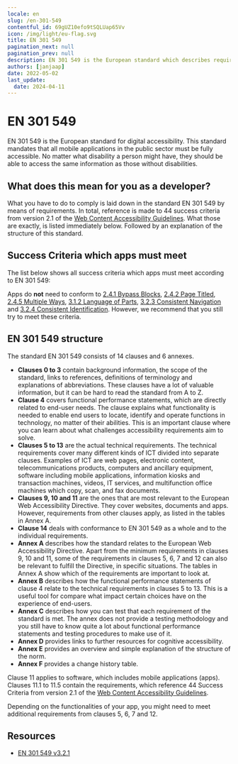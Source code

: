 ```yaml
---
locale: en
slug: /en-301-549
contentful_id: 69gUZ10efo9tSQLUap65Vv
icon: /img/light/eu-flag.svg
title: EN 301 549
pagination_next: null
pagination_prev: null
description: EN 301 549 is the European standard which describes requirements which apps must meet in order to be accessible.
authors: [janjaap]
date: 2022-05-02
last_update:
  date: 2024-04-11
---
```


# EN 301 549

EN 301 549 is the European standard for digital accessibility. This standard mandates that all mobile applications in the public sector must be fully accessible. No matter what disability a person might have, they should be able to access the same information as those without disabilities.

## What does this mean for you as a developer?

What you have to do to comply is laid down in the standard EN 301 549 by means of requirements. In total, reference is made to 44 success criteria from version 2.1 of the [Web Content Accessibility Guidelines](/en/guidelines/wcag). What those are exactly, is listed immediately below. Followed by an explanation of the structure of this standard.

## Success Criteria which apps must meet

The list below shows all success criteria which apps must meet according to EN 301 549:

<LinkList title="List of requirements for EN 301 549" isHighlighted={false}>
  <LinkListItem url="/en/guidelines/wcag/success-criterion-1-1-1" title="Success Criterion 1.1.1 - Non-text Content - Level A"/>
  <LinkListItem url="/en/guidelines/wcag/success-criterion-1-2-1" title="Success Criterion 1.2.1 - Audio-only and Video-only (Prerecorded) - Level A"/>
  <LinkListItem url="/en/guidelines/wcag/success-criterion-1-2-2" title="Success Criterion 1.2.2 - Captions (Prerecorded) - Level A"/>
  <LinkListItem url="/en/guidelines/wcag/success-criterion-1-2-3" title="Success Criterion 1.2.3 - Audio Description or Media Alternative (Prerecorded) - Level A"/>
  <LinkListItem url="/en/guidelines/wcag/success-criterion-1-2-4" title="Success Criterion 1.2.4 - Captions (Live) - Level AA"/>
  <LinkListItem url="/en/guidelines/wcag/success-criterion-1-2-5" title="Success Criterion 1.2.5 - Audio Description (Prerecorded) - Level AA"/>
  <LinkListItem url="/en/guidelines/wcag/success-criterion-1-3-1" title="Success Criterion 1.3.1 - Info and Relationships - Level A"/>
  <LinkListItem url="/en/guidelines/wcag/success-criterion-1-3-2" title="Success Criterion 1.3.2 - Meaningful Sequence - Level A"/>
  <LinkListItem url="/en/guidelines/wcag/success-criterion-1-3-3" title="Success Criterion 1.3.3 - Sensory Characteristics - Level A"/>
  <LinkListItem url="/en/guidelines/wcag/success-criterion-1-3-4" title="Success Criterion 1.3.4 - Orientation - Level AA"/>
  <LinkListItem url="/en/guidelines/wcag/success-criterion-1-3-5" title="Success Criterion 1.3.5 - Identify Input Purpose - Level AA"/>
  <LinkListItem url="/en/guidelines/wcag/success-criterion-1-4-1" title="Success Criterion 1.4.1 - Use of Color - Level A"/>
  <LinkListItem url="/en/guidelines/wcag/success-criterion-1-4-2" title="Success Criterion 1.4.2 - Audio Control - Level A"/>
  <LinkListItem url="/en/guidelines/wcag/success-criterion-1-4-3" title="Success Criterion 1.4.3 - Contrast (Minimum) - Level AA"/>
  <LinkListItem url="/en/guidelines/wcag/success-criterion-1-4-4" title="Success Criterion - 1.4.4 Resize text - Level AA"/>
  <LinkListItem url="/en/guidelines/wcag/success-criterion-1-4-5" title="Success Criterion 1.4.5 - Images of Text - Level AA"/>
  <LinkListItem url="/en/guidelines/wcag/success-criterion-1-4-10" title="Success Criterion 1.4.10 - Reflow - Level AA"/>
  <LinkListItem url="/en/guidelines/wcag/success-criterion-1-4-11" title="Success Criterion 1.4.11 - Non-text Contrast - Level AA"/>
  <LinkListItem url="/en/guidelines/wcag/success-criterion-1-4-12" title="Success Criterion 1.4.12 - Text Spacing - Level AA"/>
  <LinkListItem url="/en/guidelines/wcag/success-criterion-1-4-13" title="Success Criterion 1.4.13 - Content on Hover or Focus - Level AA"/>
  <LinkListItem url="/en/guidelines/wcag/success-criterion-2-1-1" title="Success Criterion 2.1.1 - Keyboard - Level A"/>
  <LinkListItem url="/en/guidelines/wcag/success-criterion-2-1-2" title="Success Criterion 2.1.2 - No Keyboard Trap - Level A"/>
  <LinkListItem url="/en/guidelines/wcag/success-criterion-2-1-4" title="Success Criterion 2.1.4 - Character Key Shortcuts - Level A"/>
  <LinkListItem url="/en/guidelines/wcag/success-criterion-2-2-1" title="Success Criterion 2.2.1 - Timing Adjustable - Level A"/>
  <LinkListItem url="/en/guidelines/wcag/success-criterion-2-2-2" title="Success Criterion 2.2.2 - Pause, Stop, Hide - Level A"/>
  <LinkListItem url="/en/guidelines/wcag/success-criterion-2-3-1" title="Success Criterion 2.3.1 - Three Flashes or Below Threshold - Level A"/>
  <LinkListItem url="/en/guidelines/wcag/success-criterion-2-4-3" title="Success Criterion 2.4.3 - Focus Order - Level A"/>
  <LinkListItem url="/en/guidelines/wcag/success-criterion-2-4-4" title="Success Criterion 2.4.4 - Link Purpose (In Context) - Level A"/>
  <LinkListItem url="/en/guidelines/wcag/success-criterion-2-4-6" title="Success Criterion 2.4.6 - Headings and Labels - Level AA"/>
  <LinkListItem url="/en/guidelines/wcag/success-criterion-2-4-7" title="Success Criterion 2.4.7 - Focus Visible - Level AA"/>
  <LinkListItem url="/en/guidelines/wcag/success-criterion-2-5-1" title="Success Criterion 2.5.1 - Pointer Gestures"/>
  <LinkListItem url="/en/guidelines/wcag/success-criterion-2-5-2" title="Success Criterion 2.5.2 - Pointer Cancellation - Level A"/>
  <LinkListItem url="/en/guidelines/wcag/success-criterion-2-5-3" title="Success Criterion 2.5.3 - Label in Name - Level A"/>
  <LinkListItem url="/en/guidelines/wcag/success-criterion-2-5-4" title="Success Criterion 2.5.4 - Motion Actuation - Level A"/>
  <LinkListItem url="/en/guidelines/wcag/success-criterion-3-1-1" title="Success Criterion 3.1.1 - Language of Page - Level A"/>
  <LinkListItem url="/en/guidelines/wcag/success-criterion-3-2-1" title="Success Criterion 3.2.1 - On Focus - Level A"/>
  <LinkListItem url="/en/guidelines/wcag/success-criterion-3-2-2" title="Success Criterion 3.2.2 - On Input - Level A"/>
  <LinkListItem url="/en/guidelines/wcag/success-criterion-3-3-1" title="Success Criterion 3.3.1 - Error Identification - Level A"/>
  <LinkListItem url="/en/guidelines/wcag/success-criterion-3-3-2" title="Success Criterion 3.3.2 - Labels or Instructions - Level A"/>
  <LinkListItem url="/en/guidelines/wcag/success-criterion-3-3-3" title="Success Criterion 3.3.3 - Error Suggestion - Level AA"/>
  <LinkListItem url="/en/guidelines/wcag/success-criterion-3-3-4" title="Success Criterion 3.3.4 - Error Prevention (Legal, Financial, Data) - Level AA"/>
  <LinkListItem url="/en/guidelines/wcag/success-criterion-4-1-1" title="Success Criterion 4.1.1 - Parsing - Level A"/>
  <LinkListItem url="/en/guidelines/wcag/success-criterion-4-1-2" title="Success Criterion 4.1.2 - Name, Role, Value - Level A"/>
  <LinkListItem url="/en/guidelines/wcag/success-criterion-4-1-3" title="Success Criterion 4.1.3 - Status Messages - Level AA"/>
</LinkList>

Apps do **not** need to conform to [2.4.1 Bypass Blocks](/en/guidelines/wcag/success-criterion-2-4-1), [2.4.2 Page Titled](/en/guidelines/wcag/success-criterion-2-4-2), [2.4.5 Multiple Ways](/en/guidelines/wcag/success-criterion-2-4-5), [3.1.2 Language of Parts](/en/guidelines/wcag/success-criterion-3-1-2), [3.2.3 Consistent Navigation](/en/guidelines/wcag/success-criterion-3-2-3) and [3.2.4 Consistent Identification](/en/guidelines/wcag/success-criterion-3-2-4). However, we recommend that you still try to meet these criteria.

## EN 301 549 structure

The standard EN 301 549 consists of 14 clauses and 6 annexes.

- **Clauses 0 to 3** contain background information, the scope of the standard, links to references, definitions of terminology and explanations of abbreviations. These clauses have a lot of valuable information, but it can be hard to read the standard from A to Z.
- **Clause 4** covers functional performance statements, which are directly related to end-user needs. The clause explains what functionality is needed to enable end users to locate, identify and operate functions in technology, no matter of their abilities. This is an important clause where you can learn about what challenges accessibility requirements aim to solve.
- **Clauses 5 to 13** are the actual technical requirements. The technical requirements cover many different kinds of ICT divided into separate clauses. Examples of ICT are web pages, electronic content, telecommunications products, computers and ancillary equipment, software including mobile applications, information kiosks and transaction machines, videos, IT services, and multifunction office machines which copy, scan, and fax documents.
- **Clauses 9, 10 and 11** are the ones that are most relevant to the European Web Accessibility Directive. They cover websites, documents and apps. However, requirements from other clauses apply, as listed in the tables in Annex A.
- **Clause 14** deals with conformance to EN 301 549 as a whole and to the individual requirements.
- **Annex A** describes how the standard relates to the European Web Accessibility Directive. Apart from the minimum requirements in clauses 9, 10 and 11, some of the requirements in clauses 5, 6, 7 and 12 can also be relevant to fulfill the Directive, in specific situations. The tables in Annex A show which of the requirements are important to look at.
- **Annex B** describes how the functional performance statements of clause 4 relate to the technical requirements in clauses 5 to 13. This is a useful tool for compare what impact certain choices have on the experience of end-users.
- **Annex C** describes how you can test that each requirement of the standard is met. The annex does not provide a testing methodology and you still have to know quite a lot about functional performance statements and testing procedures to make use of it.
- **Annex D** provides links to further resources for cognitive accessibility.
- **Annex E** provides an overview and simple explanation of the structure of the norm.
- **Annex F** provides a change history table.

Clause 11 applies to software, which includes mobile applications (apps). Clauses 11.1 to 11.5 contain the requirements, which reference 44 Success Criteria from version 2.1 of the [Web Content Accessibility Guidelines](/en/guidelines/wcag).

Depending on the functionalities of your app, you might need to meet additional requirements from clauses 5, 6, 7 and 12.

## Resources

- [EN 301 549 v3.2.1](https://www.etsi.org/deliver/etsi_en/301500_301599/301549/03.02.01_60/en_301549v030201p.pdf)
